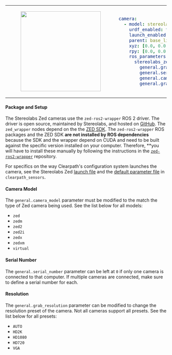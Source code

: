 <table>
<tr>
<td>
<center>
<figure>
    <img src={require("./img/stereolabs_zed.png").default} width="250" />
</figure>
</center>
</td>
<td>

```yaml
camera:
  - model: stereolabs_zed
    urdf_enabled: true
    launch_enabled: true
    parent: base_link
    xyz: [0.0, 0.0, 0.0]
    rpy: [0.0, 0.0, 0.0]
    ros_parameters:
      stereolabs_zed:
        general.grab_frame_rate: 30
        general.serial_number: 0
        general.camera_model: 'zed2'
        general.grab_resolution: 'AUTO'
```
</td>
</tr>
</table>

#### Package and Setup
The Stereolabs Zed cameras use the `zed-ros2-wrapper` ROS 2 driver. The driver is open source, maintained by Stereolabs, and hosted on [GitHub](https://github.com/stereolabs/zed-ros2-wrapper). The `zed_wrapper` nodes depend on the the [ZED SDK](https://www.stereolabs.com/developers/release). The `zed-ros2-wrapper` ROS packages and the ZED SDK **are not installed by ROS dependencies** because the SDK and the wrapper depend on CUDA and need to be built against the specific version installed on your computer. Therefore, **you will have to install these manually by following the instructions in the [`zed-ros2-wrapper`](https://github.com/stereolabs/zed-ros2-wrapper/blob/master/README.md) repository.

For specifics on the way Clearpath's configuration system launches the camera, see the Stereolabs Zed [launch file](https://github.com/clearpathrobotics/clearpath_robot/blob/main/clearpath_sensors/launch/stereolabs_zed.launch.py) and the [default parameter file](https://github.com/clearpathrobotics/clearpath_robot/blob/main/clearpath_sensors/config/stereolabs_zed.yaml) in `clearpath_sensors`.

#### Camera Model
The `general.camera_model` parameter must be modified to the match the type of Zed camera being used. See the list below for all models:
- `zed`
- `zedm`
- `zed2`
- `zed2i`
- `zedx`
- `zedxm`
- `virtual`

#### Serial Number
The `general.serial_number` parameter can be left at `0` if only one camera is connected to that computer. If multiple cameras are connected, make sure to define a serial number for each.

#### Resolution
The `general.grab_resolution` parameter can be modified to change the resolution preset of the camera. Not all cameras support all presets. See the list below for all presets:
- `AUTO`
- `HD2K`
- `HD1080`
- `HD720`
- `VGA`
